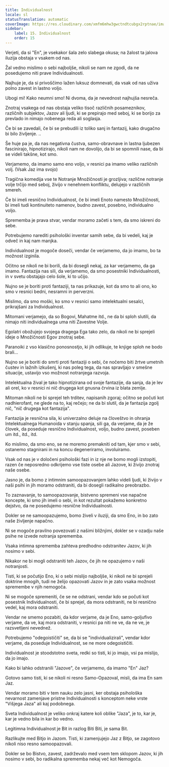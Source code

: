 ```yaml
---
title: Individualnost
locale: sl
statusTranslation: automatic
coverImage: https://res.cloudinary.com/xmfm6mhw3gwctndtcubgx2rptnae/image/upload/v1740468922/small_cover_tratado_de_psicologia_revolucionaria_a4c0dca4e0.webp
sidebar:
    label: 15. Individualnost
    order: 15
---
```

Verjeti, da si "En", je vsekakor šala zelo slabega okusa; na žalost ta jalova iluzija obstaja v vsakem od nas.

Žal vedno mislimo o sebi najboljše, nikoli se nam ne zgodi, da ne posedujemo niti prave Individualnosti.

Najhuje je, da si privoščimo lažen luksuz domnevati, da vsak od nas uživa polno zavest in lastno voljo.

Ubogi mi! Kako neumni smo! Ni dvoma, da je nevednost najhujša nesreča.

Znotraj vsakega od nas obstaja veliko tisoč različnih posameznikov, različnih subjektov, Jazov ali ljudi, ki se prepirajo med seboj, ki se borijo za prevlado in nimajo nobenega reda ali soglasja.

Če bi se zavedali, če bi se prebudili iz toliko sanj in fantazij, kako drugačno bi bilo življenje. ..

Še huje pa je, da nas negativna čustva, samo-obravnave in lastna ljubezen fascinirajo, hipnotizirajo, nikoli nam ne dovolijo, da bi se spomnili nase, da bi se videli takšne, kot smo.

Verjamemo, da imamo samo eno voljo, v resnici pa imamo veliko različnih volj. (Vsak Jaz ima svojo)

Tragična komedija vse te Notranje Množičnosti je grozljiva; različne notranje volje trčijo med seboj, živijo v nenehnem konfliktu, delujejo v različnih smereh.

Če bi imeli resnično Individualnost, če bi imeli Enoto namesto Množičnosti, bi imeli tudi kontinuiteto namenov, budno zavest, posebno, individualno voljo.

Sprememba je prava stvar, vendar moramo začeti s tem, da smo iskreni do sebe.

Potrebujemo narediti psihološki inventar samih sebe, da bi vedeli, kaj je odveč in kaj nam manjka.

Individualnost je mogoče doseči, vendar če verjamemo, da jo imamo, bo ta možnost izginila.

Očitno se nikoli ne bi borili, da bi dosegli nekaj, za kar verjamemo, da ga imamo. Fantazija nas sili, da verjamemo, da smo posestniki Individualnosti, in v svetu obstajajo celo šole, ki to učijo.

Nujno se je boriti proti fantaziji, ta nas prikazuje, kot da smo to ali ono, ko smo v resnici bedni, nesramni in perverzni.

Mislimo, da smo moški, ko smo v resnici samo intelektualni sesalci, prikrajšani za Individualnost.

Mitomani verjamejo, da so Bogovi, Mahatme itd., ne da bi sploh slutili, da nimajo niti individualnega uma niti Zavestne Volje.

Egolatri obožujejo svojega dragega Ega tako zelo, da nikoli ne bi sprejeli ideje o Množičnosti Egov znotraj sebe.

Paranoiki z vso klasično ponosnostjo, ki jih odlikuje, te knjige sploh ne bodo brali...

Nujno se je boriti do smrti proti fantaziji o sebi, če nočemo biti žrtve umetnih čustev in lažnih izkušenj, ki nas poleg tega, da nas spravljajo v smešne situacije, ustavijo vso možnost notranjega razvoja.

Intelektualna žival je tako hipnotizirana od svoje fantazije, da sanja, da je lev ali orel, ko v resnici ni nič drugega kot gnusna črvina iz blata zemlje.

Mitoman nikoli ne bi sprejel teh trditev, napisanih zgoraj; očitno se počuti kot nadhierofant, ne glede na to, kaj rečejo; ne da bi slutil, da je fantazija zgolj nič, "nič drugega kot fantazija".

Fantazija je resnična sila, ki univerzalno deluje na človeštvo in ohranja Intelektualnega Humanoida v stanju spanja, sili ga, da verjame, da je že človek, da poseduje resnično Individualnost, voljo, budno zavest, poseben um itd., itd., itd.

Ko mislimo, da smo eno, se ne moremo premakniti od tam, kjer smo v sebi, ostanemo stagnirani in na koncu degeneriramo, involuiramo.

Vsak od nas je v določeni psihološki fazi in iz nje ne bomo mogli izstopiti, razen če neposredno odkrijemo vse tiste osebe ali Jazove, ki živijo znotraj naše osebe.

Jasno je, da bomo z intimnim samoopazovanjem lahko videli ljudi, ki živijo v naši psihi in jih moramo odstraniti, da bi dosegli radikalno preobrazbo.

To zaznavanje, to samoopazovanje, bistveno spremeni vse napačne koncepte, ki smo jih imeli o sebi, in kot rezultat pokažemo konkretno dejstvo, da ne posedujemo resnične Individualnosti.

Dokler se ne samoopazujemo, bomo živeli v iluziji, da smo Eno, in bo zato naše življenje napačno.

Ni se mogoče pravilno povezovati z našimi bližnjimi, dokler se v ozadju naše psihe ne izvede notranja sprememba.

Vsaka intimna sprememba zahteva predhodno odstranitev Jazov, ki jih nosimo v sebi.

Nikakor ne bi mogli odstraniti teh Jazov, če jih ne opazujemo v naši notranjosti.

Tisti, ki se počutijo Eno, ki o sebi mislijo najboljše, ki nikoli ne bi sprejeli doktrine mnogih, tudi ne želijo opazovati Jazov in je zato vsaka možnost spremembe v njih nemogoča.

Ni se mogoče spremeniti, če se ne odstrani, vendar kdo se počuti kot posestnik Individualnosti, če bi sprejel, da mora odstraniti, ne bi resnično vedel, kaj mora odstraniti.

Vendar ne smemo pozabiti, da kdor verjame, da je Eno, samo-goljufivo verjame, da ve, kaj mora odstraniti, v resnici pa niti ne ve, da ne ve, je razsvetljeni nevednež.

Potrebujemo "odegoističiti" se, da bi se "individualizirali", vendar kdor verjame, da poseduje Individualnost, se ne more odegoističiti.

Individualnost je stoodstotno sveta, redki so tisti, ki jo imajo, vsi pa mislijo, da jo imajo.

Kako bi lahko odstranili "Jazove", če verjamemo, da imamo "En" Jaz?

Gotovo samo tisti, ki se nikoli ni resno Samo-Opazoval, misli, da ima En sam Jaz.

Vendar moramo biti v tem nauku zelo jasni, ker obstaja psihološka nevarnost zamenjave pristne Individualnosti s konceptom neke vrste "Višjega Jaza" ali kaj podobnega.

Sveta Individualnost je veliko onkraj katere koli oblike "Jaza", je to, kar je, kar je vedno bila in kar bo vedno.

Legitimna Individualnost je Bit in razlog Biti Biti, je sama Bit.

Razlikujte med Bitjo in Jazom. Tisti, ki zamenjujejo Jaz z Bitjo, se zagotovo nikoli niso resno samoopazovali.

Dokler se bo Bistvo, zavest, zadrževalo med vsem tem sklopom Jazov, ki jih nosimo v sebi, bo radikalna sprememba nekaj več kot Nemogoča.

